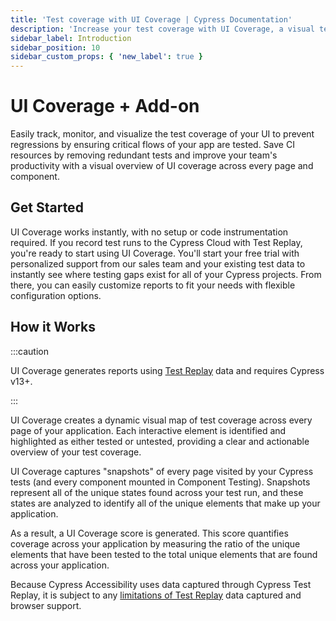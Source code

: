 ```yaml
---
title: 'Test coverage with UI Coverage | Cypress Documentation'
description: 'Increase your test coverage with UI Coverage, a visual test coverage report based on the interactive elements that make up your application.'
sidebar_label: Introduction
sidebar_position: 10
sidebar_custom_props: { 'new_label': true }
---
```


# UI Coverage <Badge type="success">+ Add-on</Badge>

Easily track, monitor, and visualize the test coverage of your UI to prevent regressions by ensuring critical flows of your app are tested. Save CI resources by removing redundant tests and improve your team's productivity with a visual overview of UI coverage across every page and component.

<Btn
  label="Request trial ➜"
  variant="purple-dark"
  href="https://www.cypress.io/ui-coverage?utm_medium=intro-cta&utm_source=docs.cypress.io&utm_content=Request%20trial"
/>
<Btn
  label="See a demo"
  icon="action-play-small"
  href="https://go.cypress.io/hubfs/App%20Quality%20Products/UI%20Coverage/ui_coverage__overview_and_demo%20(1080p).mp4"
/>
<Btn
  label=" Explore an example project"
  icon="object-tested-element"
  href="https://on.cypress.io/rwa-ui-coverage-views?utm_source=docs.cypress.io&utm_medium=intro-cta&utm_content=Explore%20an%20example%20project"
/>

<DocsImage
  src="/img/ui-coverage/get-started/Cypress_UI_Coverage_demo.gif"
  alt="UI Coverage demo showing a mouse hovering and interacting with the UI of the Cloud product"
  noBorder="true"
/>

## Get Started

UI Coverage works instantly, with no setup or code instrumentation required. If you record test runs to the Cypress Cloud with Test Replay, you're ready to start using UI Coverage.
You'll start your free trial with personalized support from our sales team and your existing test data to instantly see where testing gaps exist for all of your Cypress projects.
From there, you can easily customize reports to fit your needs with flexible configuration options.

## How it Works

:::caution

UI Coverage generates reports using [Test Replay](/cloud/features/test-replay) data and requires Cypress v13+.

:::

UI Coverage creates a dynamic visual map of test coverage across every page of your application. Each interactive element is identified and highlighted as either tested or untested, providing a clear and actionable overview of your test coverage.

UI Coverage captures "snapshots" of every page visited by your Cypress tests (and every component mounted in Component Testing). Snapshots represent all of the unique states found across your test run, and these states are analyzed to identify all of the unique elements that make up your application.

As a result, a UI Coverage score is generated. This score quantifies coverage across your application by measuring the ratio of the unique elements that have been tested to the total unique elements that are found across your application.

Because Cypress Accessibility uses data captured through Cypress Test Replay, it is subject to any [limitations of Test Replay](https://docs.cypress.io/faq/questions/cloud-faq#Is-everything-captured-and-replayed-in-Test-Replay) data captured and browser support.
